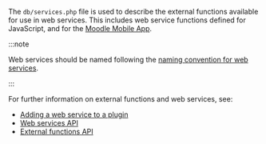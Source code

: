 <!-- markdownlint-disable first-line-heading -->
The `db/services.php` file is used to describe the external functions available for use in web services. This includes
web service functions defined for JavaScript, and for the [Moodle Mobile App](../../moodleapp.md).

:::note

Web services should be named following the [naming convention for web services](https://docs.moodle.org/dev/Web_service_API_functions#Naming_convention).

:::

For further information on external functions and web services, see:

- [Adding a web service to a plugin](https://docs.moodle.org/dev/Adding_a_web_service_to_a_plugin)
- [Web services API](https://docs.moodle.org/dev/Web_services_API)
- [External functions API](https://docs.moodle.org/dev/External_functions_API)
